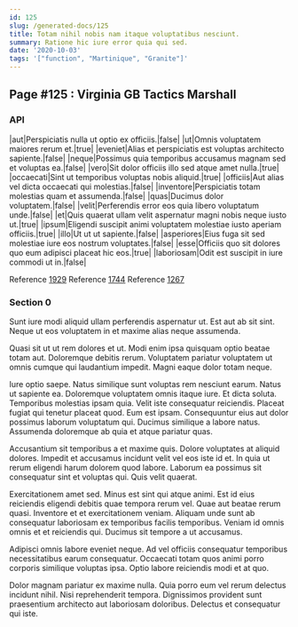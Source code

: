 ```yaml
---
id: 125
slug: /generated-docs/125
title: Totam nihil nobis nam itaque voluptatibus nesciunt.
summary: Ratione hic iure error quia qui sed.
date: '2020-10-03'
tags: '["function", "Martinique", "Granite"]'
---
```


## Page #125 : Virginia GB Tactics Marshall
### API

|aut|Perspiciatis nulla ut optio ex officiis.|false|
|ut|Omnis voluptatem maiores rerum et.|true|
|eveniet|Alias et perspiciatis est voluptas architecto sapiente.|false|
|neque|Possimus quia temporibus accusamus magnam sed et voluptas ea.|false|
|vero|Sit dolor officiis illo sed atque amet nulla.|true|
|occaecati|Sint ut temporibus voluptas nobis aliquid.|true|
|officiis|Aut alias vel dicta occaecati qui molestias.|false|
|inventore|Perspiciatis totam molestias quam et assumenda.|false|
|quas|Ducimus dolor voluptatem.|false|
|velit|Perferendis error eos quia libero voluptatum unde.|false|
|et|Quis quaerat ullam velit aspernatur magni nobis neque iusto ut.|true|
|ipsum|Eligendi suscipit animi voluptatem molestiae iusto aperiam officiis.|true|
|illo|Ut ut ut sapiente.|false|
|asperiores|Eius fuga sit sed molestiae iure eos nostrum voluptates.|false|
|esse|Officiis quo sit dolores quo eum adipisci placeat hic eos.|true|
|laboriosam|Odit est suscipit in iure commodi ut in.|false|

Reference [1929](/generated-docs/1929)
Reference [1744](/generated-docs/1744)
Reference [1267](/generated-docs/1267)


### Section 0
Sunt iure modi aliquid ullam perferendis aspernatur ut. Est aut ab sit sint. Neque ut eos voluptatem in et maxime alias neque assumenda.
 Quasi sit ut ut rem dolores et ut. Modi enim ipsa quisquam optio beatae totam aut. Doloremque debitis rerum. Voluptatem pariatur voluptatem ut omnis cumque qui laudantium impedit. Magni eaque dolor totam neque.
 Iure optio saepe. Natus similique sunt voluptas rem nesciunt earum. Natus ut sapiente ea. Doloremque voluptatem omnis itaque iure. Et dicta soluta. Temporibus molestias ipsam quia.
Velit iste consequatur reiciendis. Placeat fugiat qui tenetur placeat quod. Eum est ipsam. Consequuntur eius aut dolor possimus laborum voluptatum qui. Ducimus similique a labore natus. Assumenda doloremque ab quia et atque pariatur quas.
 Accusantium sit temporibus a et maxime quis. Dolore voluptates at aliquid dolores. Impedit et accusamus incidunt velit vel eos iste id et. In quia ut rerum eligendi harum dolorem quod labore. Laborum ea possimus sit consequatur sint et voluptas qui. Quis velit quaerat.
 Exercitationem amet sed. Minus est sint qui atque animi. Est id eius reiciendis eligendi debitis quae tempora rerum vel. Quae aut beatae rerum quasi.
Inventore et et exercitationem veniam. Aliquam unde sunt ab consequatur laboriosam ex temporibus facilis temporibus. Veniam id omnis omnis et et reiciendis qui. Ducimus sit tempore a ut accusamus.
 Adipisci omnis labore eveniet neque. Ad vel officiis consequatur temporibus necessitatibus earum consequatur. Occaecati totam quos animi porro corporis similique voluptas ipsa. Optio labore reiciendis modi et at quo.
 Dolor magnam pariatur ex maxime nulla. Quia porro eum vel rerum delectus incidunt nihil. Nisi reprehenderit tempora. Dignissimos provident sunt praesentium architecto aut laboriosam doloribus. Delectus et consequatur qui iste.
